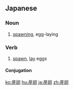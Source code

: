 ==Japanese==
{{ja-kanjitab|さん|らん|yomi=on}}

===Noun===
{{ja-noun|さんらん}}

# [[spawn]]ing, egg-laying

===Verb===
{{ja-verb-suru|さんらん}}

# [[spawn]], [[lay]] eggs

====Conjugation====
{{ja-suru|さんらん}}

[[ko:産卵]]
[[hu:産卵]]
[[ja:産卵]]
[[zh:産卵]]